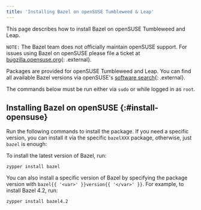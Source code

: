 ```yaml
---
title: 'Installing Bazel on openSUSE Tumbleweed & Leap'
---
```


This page describes how to install Bazel on openSUSE Tumbleweed and Leap.

`NOTE:` The Bazel team does not officially maintain openSUSE support. For issues
using Bazel on openSUSE please file a ticket at [bugzilla.opensuse.org](https://bugzilla.opensuse.org/){: .external}.

Packages are provided for openSUSE Tumbleweed and Leap. You can find all
available Bazel versions via openSUSE's [software search](https://software.opensuse.org/search?utf8=%E2%9C%93&baseproject=ALL&q=bazel){: .external}.

The commands below must be run either via `sudo` or while logged in as `root`.

## Installing Bazel on openSUSE {:#install-opensuse}

Run the following commands to install the package. If you need a specific
version, you can install it via the specific `bazelXXX` package, otherwise,
just `bazel` is enough:

To install the latest version of Bazel, run:

```posix-terminal
zypper install bazel
```

You can also install a specific version of Bazel by specifying the package
version with `bazel{{ '<var>' }}version{{ '</var>' }}`. For example, to install
Bazel 4.2, run:

```posix-terminal
zypper install bazel4.2
```
